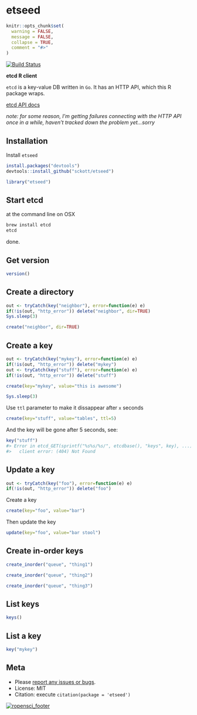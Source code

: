 etseed
========

```r
knitr::opts_chunk$set(
  warning = FALSE,
  message = FALSE,
  collapse = TRUE,
  comment = "#>"
)
```

[![Build Status](https://api.travis-ci.org/ropensci/etseed.png)](https://travis-ci.org/ropensci/etseed)

__etcd R client__

`etcd` is a key-value DB written in `Go`. It has an HTTP API, which this R package wraps. 

[etcd API docs](https://github.com/coreos/etcd/blob/master/Documentation/api.md)

_note: for some reason, I'm getting failures connecting with the HTTP API once in a while, haven't tracked down the problem yet...sorry_ 

## Installation

Install `etseed`

```r
install.packages("devtools")
devtools::install_github("sckott/etseed")
```

```r
library("etseed")
```

## Start etcd

at the command line on OSX

```sh
brew install etcd
etcd
```

done.

## Get version

```r
version()
```

## Create a directory

```r
out <- tryCatch(key("neighbor"), error=function(e) e)
if(!is(out, "http_error")) delete("neighbor", dir=TRUE)
Sys.sleep(3)
```

```r
create("neighbor", dir=TRUE)
```

## Create a key

```r
out <- tryCatch(key("mykey"), error=function(e) e)
if(!is(out, "http_error")) delete("mykey")
out <- tryCatch(key("stuff"), error=function(e) e)
if(!is(out, "http_error")) delete("stuff")
```

```r
create(key="mykey", value="this is awesome")
```

```r
Sys.sleep(3)
```

Use `ttl` parameter to make it dissappear after `x` seconds

```r
create(key="stuff", value="tables", ttl=5)
```

And the key will be gone after 5 seconds, see:

```r
key("stuff")
#> Error in etcd_GET(sprintf("%s%s/%s/", etcdbase(), "keys", key), ...) : 
#>   client error: (404) Not Found 
```

## Update a key

```r
out <- tryCatch(key("foo"), error=function(e) e)
if(!is(out, "http_error")) delete("foo")
```

Create a key

```r
create(key="foo", value="bar")
```

Then update the key

```r
update(key="foo", value="bar stool")
```

## Create in-order keys

```r
create_inorder("queue", "thing1")
```

```r
create_inorder("queue", "thing2")
```

```r
create_inorder("queue", "thing3")
```

## List keys

```r
keys()
```

## List a key

```r
key("mykey")
```

## Meta

* Please [report any issues or bugs](https://github.com/ropensci/etseed/issues).
* License: MIT
* Citation: execute `citation(package = 'etseed')`

[![ropensci_footer](http://ropensci.org/public_images/github_footer.png)](http://ropensci.org)
